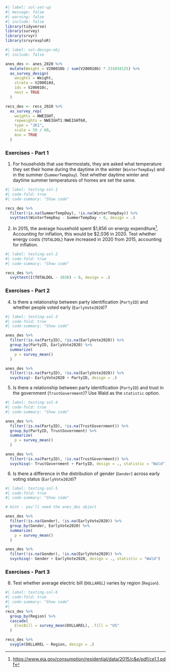 ```r
#| label: sol-set-up
#| message: false
#| warning: false
#| include: false
library(tidyverse)
library(survey)
library(srvyr)
library(srvyrexploR)
```

```r
#| label: sol-design-obj
#| include: false

anes_des <- anes_2020 %>%
  mutate(Weight = V200010b / sum(V200010b) * 231034125) %>%
  as_survey_design(
    weights = Weight,
    strata = V200010d,
    ids = V200010c,
    nest = TRUE
  )

recs_des <- recs_2020 %>%
  as_survey_rep(
    weights = NWEIGHT,
    repweights = NWEIGHT1:NWEIGHT60,
    type = "JK1",
    scale = 59 / 60,
    mse = TRUE
  )
```

### Exercises - Part 1

1. For households that use thermostats, they are asked what temperature they set their home during the daytime in the winter (`WinterTempDay`) and in the summer (`SummerTempDay`). Test whether daytime winter and daytime summer temperatures of homes are set the same.

```r
#| label: testing-sol-1
#| code-fold: true
#| code-summary: "Show code"

recs_des %>%
  filter(!is.na(SummerTempDay), !is.na(WinterTempDay)) %>%
  svyttest(WinterTempDay - SummerTempDay ~ 0, design = .)
```

2. In 2015, the average household spent $1,856 on energy expenditure^[<https://www.eia.gov/consumption/residential/data/2015/c&e/pdf/ce1.1.pdf>]. Accounting for inflation, this would be $2,036 in 2020. Test whether energy costs (`TOTALDOL`) have increased in 2020 from 2015, accounting for inflation.

```r
#| label: testing-sol-2
#| code-fold: true
#| code-summary: "Show code"

recs_des %>%
  svyttest(I(TOTALDOL - 2036) ~ 0, design = .)
```

### Exercises - Part 2

4. Is there a relationship between party identification (`PartyID`) and whether people voted early (`EarlyVote2020`)?

```r
#| label: testing-sol-3
#| code-fold: true
#| code-summary: "Show code"

anes_des %>%
  filter(!is.na(PartyID), !is.na(EarlyVote2020)) %>%
  group_by(PartyID, EarlyVote2020) %>%
  summarize(
    p = survey_mean()
  )

anes_des %>%
  filter(!is.na(PartyID), !is.na(EarlyVote2020)) %>%
  svychisq(~ EarlyVote2020 + PartyID, design = .)
```

5. Is there a relationship between party identification (`PartyID`) and trust in the government (`TrustGovernment`)? Use Wald as the `statistic` option.

```r
#| label: testing-sol-4
#| code-fold: true
#| code-summary: "Show code"

anes_des %>%
  filter(!is.na(PartyID), !is.na(TrustGovernment)) %>%
  group_by(PartyID, TrustGovernment) %>%
  summarize(
    p = survey_mean()
  )

anes_des %>%
  filter(!is.na(PartyID), !is.na(TrustGovernment)) %>%
  svychisq(~ TrustGovernment + PartyID, design = ., statistic = "Wald")
```

6. Is there a difference in the distribution of gender (`Gender`) across early voting status (`EarlyVote2020`)?

```r
#| label: testing-sol-5
#| code-fold: true
#| code-summary: "Show code"

# Hint - you'll need the anes_des object

anes_des %>%
  filter(!is.na(Gender), !is.na(EarlyVote2020)) %>%
  group_by(Gender, EarlyVote2020) %>%
  summarize(
    p = survey_mean()
  )

anes_des %>%
  filter(!is.na(Gender), !is.na(EarlyVote2020)) %>%
  svychisq(~ Gender + EarlyVote2020, design = ., statistic = "Wald")
```

### Exercises - Part 3

8. Test whether average electric bill (`DOLLAREL`) varies by region (`Region`).

```r
#| label: testing-sol-6
#| code-fold: true
#| code-summary: "Show code"
#|
recs_des %>%
  group_by(Region) %>%
  cascade(
    ElecBill = survey_mean(DOLLAREL), .fill = "US"
  )

recs_des %>%
  svyglm(DOLLAREL ~ Region, design = .)
```
